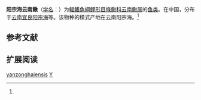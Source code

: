 {{Speciesbox
| name = 阳宗海云南鳅
| status = NE
| status_system = IUCN3.1
| image = 
| genus = Yunnanilus
| species = yanzonghaiensis
| authority = Cao et Zhu, 1989<ref name='id6439'>{{cite web| url =http://www.bioinfo.cn/db05/BjdwSpecies.php?action=view&id=6439| title =阳宗海云南鳅| work =中国动物物种编目数据库| publisher =中国科学院微生物研究所| author =中国科学院动物研究所| accessdate =2009-04-11| deadurl =yes| archiveurl =https://web.archive.org/web/20160305004903/http://www.bioinfo.cn/db05/BjdwSpecies.php?action=view&id=6439| archivedate =2016-03-05}}</ref>
| synonyms = 
}}

'''阳宗海云南鳅'''（[[学名|学名]]：{{lang|la|''Yunnanilus yanzonghaiensis''}}）为[[輻鰭魚綱|輻鰭魚綱]][[鲤形目|鲤形目]][[條鳅科|條鳅科]][[云南鳅属|云南鳅属]]的[[鱼类|鱼类]]。在中国，分布于[[云南|云南]][[宜良|宜良]][[阳宗海|阳宗海]]等。该物种的模式产地在云南阳宗海。<ref name='id6439'/>

== 参考文献 ==
{{reflist}}

== 扩展阅读 ==
{{refbegin}}
{{wikispecies-inline|Yunnanilus yanzonghaiensis|阳宗海云南鳅}}
{{refend}}
{{Taxonbar|from=Q2657742}}

[[Category:云南鳅属|yanzonghaiensis]]
[[Category:1989年描述的鱼类|Y]]


{{鯉形目小作品}}